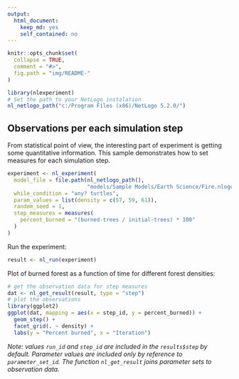 ```yaml
---
output: 
  html_document: 
    keep_md: yes
    self_contained: no
---
```


```r
knitr::opts_chunk$set(
  collapse = TRUE,
  comment = "#>",
  fig.path = "img/README-"
)
```


```r
library(nlexperiment)
# Set the path to your NetLogo instalation
nl_netlogo_path("c:/Program Files (x86)/NetLogo 5.2.0/") 
```


## Observations per each simulation step
From statistical point of view, the interesting part of experiment is 
getting some quantitative information. 
This sample demonstrates how to set measures
for each simulation step.
```r
experiment <- nl_experiment(
  model_file = file.path(nl_netlogo_path(), 
                         "models/Sample Models/Earth Science/Fire.nlogo"), 
  while_condition = "any? turtles",
  param_values = list(density = c(57, 59, 61)),
  random_seed = 1,
  step_measures = measures(
    percent_burned = "(burned-trees / initial-trees) * 100"
  )
)
```

Run the experiment:
```r
result <- nl_run(experiment)
```

Plot of burned forest as a function of time for different forest densities:
```r
# get the observation data for step measures
dat <- nl_get_result(result, type = "step") 
# plot the observations
library(ggplot2)
ggplot(dat, mapping = aes(x = step_id, y = percent_burned)) + 
  geom_step() +
  facet_grid(. ~ density) +
  labs(y = "Percent burned", x = "Iteration")
```

*Note: values `run_id` and `step_id` are included in the `results$step` by default.
Parameter values are included only by reference to `parameter_set_id`. The 
function `nl_get_result` joins parameter sets to observation data.*

